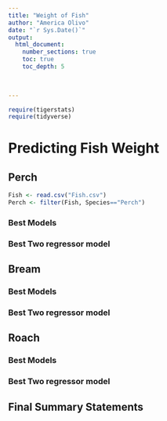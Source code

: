 ```yaml
---
title: "Weight of Fish"
author: "America Olivo"
date: "`r Sys.Date()`"  
output: 
  html_document:
    number_sections: true
    toc: true
    toc_depth: 5

 
    
---
```



```r
require(tigerstats)
require(tidyverse)
```

# Predicting Fish Weight



## Perch

```r
Fish <- read.csv("Fish.csv")
Perch <- filter(Fish, Species=="Perch")
```


### Best Models


### Best Two regressor model


## Bream

### Best Models

### Best Two regressor model

## Roach

### Best Models

### Best Two regressor model

## Final Summary Statements